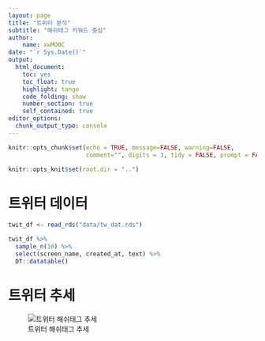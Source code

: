 ```yaml
---
layout: page
title: "트위터 분석"
subtitle: "해쉬태그 키워드 중심"
author:
    name: xwMOOC
date: "`r Sys.Date()`"
output:
  html_document: 
    toc: yes
    toc_float: true
    highlight: tango
    code_folding: show
    number_section: true
    self_contained: true
editor_options: 
  chunk_output_type: console
---
```



```r
knitr::opts_chunk$set(echo = TRUE, message=FALSE, warning=FALSE,
                      comment="", digits = 3, tidy = FALSE, prompt = FALSE, fig.align = 'center')

knitr::opts_knit$set(root.dir = "..")
```

# 트위터 데이터 {#twitter-data}

```r
twit_df <- read_rds("data/tw_dat.rds")

twit_df %>% 
  sample_n(10) %>% 
  select(screen_name, created_at, text) %>% 
  DT::datatable()
```


# 트위터 추세 {#twitter-trends}

![트위터 해쉬태그 추세](../processed/twit_trend.png)



